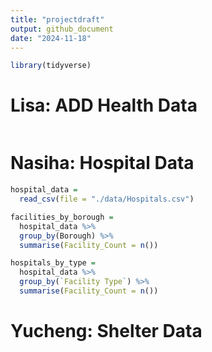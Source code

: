 ```yaml
---
title: "projectdraft"
output: github_document
date: "2024-11-18"
---
```


```r
library(tidyverse)
```

# Lisa: ADD Health Data 
```r

```

# Nasiha: Hospital Data 

```r
hospital_data =
  read_csv(file = "./data/Hospitals.csv")

facilities_by_borough = 
  hospital_data %>%
  group_by(Borough) %>%
  summarise(Facility_Count = n())

hospitals_by_type = 
  hospital_data %>% 
  group_by(`Facility Type`) %>% 
  summarise(Facility_Count = n())
```

# Yucheng: Shelter Data 

```r

```

